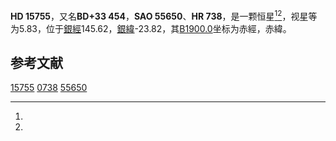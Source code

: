 {{Starbox begin
| name = HD 15755
}}
{{Starbox observe
| epoch = [[J2000.0|J2000.0]]
| constell = {{星座名待查}}<ref name=SIMBAD>{{cite web
 | url=http://simbad.u-strasbg.fr/simbad/sim-id?Ident=HR+738
 | title =Pulsating variable Star
 | publisher=Centre de Données astronomiques de Strasbourg
 | work=SIMBAD
 | accessdate=2012-07-13}}</ref><ref name=DATA>{{cite web
 | url=http://vizier.u-strasbg.fr/viz-bin/VizieR-5?-out.add=.&-source=5050&-corr=PK=HR&-out.max=9999&HR=738
 | title=VizieR Detailed Page
 | accessdate=2012-07-13
 | archive-date=2016-03-05
 | archive-url=https://web.archive.org/web/20160305022100/http://vizier.u-strasbg.fr/viz-bin/VizieR-5?-out.add=.&-source=5050&-corr=PK=HR&-out.max=9999&HR=738
 | dead-url=no
 }}</ref>
| 星官 = 
| ra = {{RA|2|32|52.5}}<ref name=SIMBAD /><ref name=DATA />
| dec = {{DEC|+34|32|33}}<ref name=SIMBAD /><ref name=DATA />
| appmag_v = 5.83<ref name=SIMBAD /><ref name=DATA />
}}
{{Starbox character
| class = K0III<ref name=SIMBAD /><ref name=DATA />
| b-v = 1.07<ref name=SIMBAD /><ref name=DATA />
| u-b = <ref name=SIMBAD /><ref name=DATA />
| r-i = <ref name=SIMBAD /><ref name=DATA />
| variable = 
}}
{{Starbox astrometry
| radial_v = 
| prop_mo_ra = -2
| parallax = 
| p_error = 
}}
{{Starbox catalog
| names =BD+33 454，[[SAO星表|SAO]] 55650，[[HD星表|HD]] 15755，[[HR星表|HR]] 738}}
{{Starbox reference |Simbad=HR+738}}
{{Starbox end}}

'''HD 15755'''，又名'''BD+33 454'''，'''SAO 55650'''、'''HR 738'''，是一颗恒星<ref name=SIMBAD /><ref name=DATA />，视星等为5.83，位于[[銀道座標系|銀經]]145.62，[[銀道座標系|銀緯]]-23.82，其[[B1900.0|B1900.0]]坐标为赤經{{RA|2|26|50.1}}，赤緯{{DEC|+34|-23.82|3}}。

== 参考文献 ==
{{reflist}}

{{star-stub}}

[[Category:HD和HDE天體|15755]]
[[Category:HR天體|0738]]
[[Category:SAO天體|55650]]